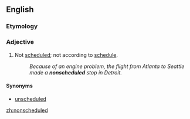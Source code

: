 ==English==

===Etymology===
{{prefix|non|scheduled|lang=en}}

===Adjective===
{{en-adj|-}}

# Not [[scheduled]]; not according to [[schedule]].
#:''Because of an engine problem, the flight from Atlanta to Seattle made a '''nonscheduled''' stop in Detroit.''

====Synonyms====
*[[unscheduled]]

[[zh:nonscheduled]]